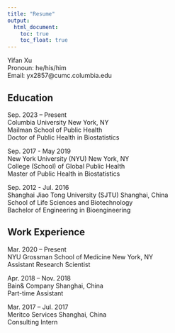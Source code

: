 ```yaml
---
title: "Resume"
output: 
  html_document:
    toc: true
    toc_float: true
---
```

Yifan Xu  
Pronoun: he/his/him  
Email: yx2857@cumc.columbia.edu  

## Education
Sep. 2023 – Present  
Columbia University New York, NY  
Mailman School of Public Health  
Doctor of Public Health in Biostatistics  

Sep. 2017 - May 2019  
New York University (NYU) New York, NY  
College (School) of Global Public Health  
Master of Public Health in Biostatistics  

Sep. 2012 - Jul. 2016  
Shanghai Jiao Tong University (SJTU) Shanghai, China  
School of Life Sciences and Biotechnology  
Bachelor of Engineering in Bioengineering  

## Work Experience
Mar. 2020 – Present  
NYU Grossman School of Medicine New York, NY  
Assistant Research Scientist  

Apr. 2018 – Nov. 2018  
Bain& Company Shanghai, China  
Part-time Assistant  

Mar. 2017 – Jul. 2017  
Meritco Services Shanghai, China  
Consulting Intern  


